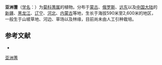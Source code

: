 {{Speciesbox
| name = 亚洲蓍
| status = 
| status_system = 
| image =
| genus = Achillea
| species = asiatica
| authority = Serg.
}}

'''亚洲蓍'''（[[学名|学名]]：{{lang|la|''Achillea asiatica''}}）为[[菊科|菊科]][[蓍属|蓍属]]的植物。分布于[[蒙古|蒙古]]、[[俄罗斯|俄罗斯]]、[[远东|远东]]以及[[中国大陆|中国大陆]]的[[新疆|新疆]]、[[黑龙江|黑龙江]]、[[辽宁|辽宁]]、[[河北|河北]]、[[内蒙古|内蒙古]]等地，生长于海拔590米至2,600米的地区，一般生于山坡草地、河边、草场以及林缘，目前尚未由人工引种栽培。

== 参考文献 ==
<div class="references-small">
* {{cite web| url =http://www.bioinfo.cn/db05/KmzwSpecies.php?action=view&id=3903| title =亚洲蓍| work =《中国高等植物数据库全库》| publisher =中国科学院微生物研究所| author =昆明植物研究所| accessdate =2009-02-24| deadurl =yes| archiveurl =https://web.archive.org/web/20160305055953/http://www.bioinfo.cn/db05/KmzwSpecies.php?action=view&id=3903| archivedate =2016-03-05}}
</div>
{{Taxonbar|from=Q10882645}}

[[Category:蓍属|亚洲蓍]]


{{植物小作品}}